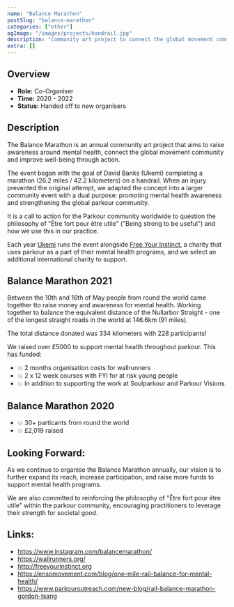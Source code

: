 ```yaml
---
name: "Balance Marathon"
postSlug: "balance-marathon"
categories: ["other"]
ogImage: "/images/projects/handrail.jpg"
description: "Community art project to connect the global movement community"
extra: []
---
```



## Overview

- **Role:** Co-Organiser
- **Time:** 2020 - 2022
- **Status:** Handed off to new organisers

## Description

The Balance Marathon is an annual community art project that aims to raise awareness around mental health, connect the global movement community and improve well-being through action.

The event began with the goal of David Banks (Ukemi) completing a marathon (26.2 miles / 42.2 kilometers) on a handrail. When an injury prevented the original attempt, we adapted the concept into a larger community event with a dual purpose: promoting mental health awareness and strengthening the global parkour community.

It is a call to action for the Parkour community worldwide to question the philosophy of "Être fort pour être utile" ("Being strong to be useful") and how we use this in our practice.

Each year [Ukemi](/projects/ukemi) runs the event alongside [Free Your Instinct](http://freeyourinstinct.org), a charity that uses parkour as a part of their mental health programs, and we select an additional international charity to support.

## Balance Marathon 2021

Between the 10th and 16th of May people from round the world came together tto raise money and awareness for mental health. Working together to balance the equivalent distance of the Nullarbor Straight - one of the longest straight roads in the world at 146.6km (91 miles).

The total distance donated was 334 kilometers with 228 participants!

We raised over £5000 to support mental health throughout parkour.
This has funded:

- 💥 2 months organisation costs for wallrunners
- 💥 2 x 12 week courses with FYI for at risk young people
- 💥 In addition to supporting the work at Soulparkour and Parkour Visions

<YouTube id="1Tx0HnkW6ac" />

## Balance Marathon 2020

- 💥 30+ particants from round the world
- 💥 £2,019 raised

<YouTube id="X5yjO2cR59s" />

## Looking Forward:

As we continue to organise the Balance Marathon annually, our vision is to further expand its reach, increase participation, and raise more funds to support mental health programs.

We are also committed to reinforcing the philosophy of "Être fort pour être utile" within the parkour community, encouraging practitioners to leverage their strength for societal good.

## Links:

- https://www.instagram.com/balancemarathon/
- https://wallrunners.org/
- http://freeyourinstinct.org
- https://ensomovement.com/blog/one-mile-rail-balance-for-mental-health/
- https://www.parkouroutreach.com/new-blog/rail-balance-marathon-gordon-tsang
